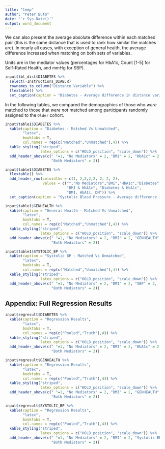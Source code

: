 ```yaml
---
title: "temp"
author: "Peter Buto"
date: "`r Sys.Date()`"
output: word_document
---
```



\newpage

We can also present the average absolute difference within each matched pair (this is the same distance that is used to rank how similar the matches are). In nearly all cases, with exception of general health, the average difference increased when matching on both sets of variables. 

Units are in the mediator values (percentages for HbA1c, Count [1-5] for Self-Rated Health, and mmHg for SBP).

```r
input$tbl_dist$DIABETES %>% 
  select(-Instructions_DIAB.R)
  rownames_to_column("Distance Variable") %>%
  flextable() %>%
  set_caption(caption = "Diabetes - Average difference in distance variables")
```

In the following tables, we compared the demographics of those who _were_ matched to those that _were not_ matched among participants randomly assigned to the `Older` cohort.

```r
input$table1$DIABETES %>% 
  kable(caption = "Diabetes - Matched Vs Unmatched",
        "latex",
        booktabs = T,
        col.names = rep(c("Matched","Unmatched"),4)) %>%
  kable_styling("striped",
                latex_options = c("HOLD_position", "scale_down")) %>%
  add_header_above(c(" "=1, "No Mediators" = 2, "BMI" = 2, "HbA1c" = 2, 
                     "Both Mediators" = 2))

input$table1$DIABETES %>%
  flextable() %>%
  add_header_row(colwidths = c(1, 2,2,2,2, 2, 2, 2),
                 values = c("","No Mediators","BMI","HbA1c","Diabetes",
                            "BMI & HbA1c", "Diabetes & HbA1c",
                            "BMI, HbA1c, DM")) %>%
  set_caption(caption = "Systolic Blood Pressure - Average difference in distance variables")

```

```r
input$table1$GENHEALTH %>% 
  kable(caption = "General Health - Matched Vs Unmatched",
        "latex",
        booktabs = T,
        col.names = rep(c("Matched","Unmatched"),4)) %>%
  kable_styling("striped",
                latex_options = c("HOLD_position", "scale_down")) %>%
  add_header_above(c(" "=1, "No Mediators" = 2, "BMI" = 2, "GENHEALTH" = 2, 
                     "Both Mediators" = 2))
```

```r
input$table1$SYSTOLIC_BP %>% 
  kable(caption = "Systolic BP - Matched Vs Unmatched",
        "latex",
        booktabs = T,
        col.names = rep(c("Matched","Unmatched"),4)) %>%
  kable_styling("striped",
                latex_options = c("HOLD_position", "scale_down")) %>%
  add_header_above(c(" "=1, "No Mediators" = 2, "BMI" = 2, "SBP" = 2, 
                     "Both Mediators" = 2))
```


## Appendix: Full Regression Results

```r
input$regresult$DIABETES %>% 
  kable(caption = "Regression Results",
        "latex",
        booktabs = T,
        col.names = rep(c("Pooled","Truth"),4)) %>%
  kable_styling("striped",
                latex_options = c("HOLD_position", "scale_down")) %>%
  add_header_above(c(" "=1, "No Mediators" = 2, "BMI" = 2, "HbA1c" = 2, 
                     "Both Mediators" = 2))
```

```r
input$regresult$GENHEALTH %>% 
  kable(caption = "Regression Results",
        "latex",
        booktabs = T,
        col.names = rep(c("Pooled","Truth"),4)) %>%
  kable_styling("striped",
                latex_options = c("HOLD_position", "scale_down")) %>%
  add_header_above(c(" "=1, "No Mediators" = 2, "BMI" = 2, "GENHEALTH" = 2, 
                     "Both Mediators" = 2))
```

```r
input$regresult$SYSTOLIC_BP %>% 
  kable(caption = "Regression Results",
        "latex",
        booktabs = T,
        col.names = rep(c("Pooled","Truth"),4)) %>%
  kable_styling("striped",
                latex_options = c("HOLD_position", "scale_down")) %>%
  add_header_above(c(" "=1, "No Mediators" = 2, "BMI" = 2, "Systolic BP" = 2, 
                     "Both Mediators" = 2))
```
